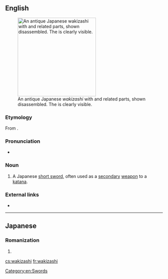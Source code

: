 ==English==
[[File:Wakizashi with koshirae and related parts.jpg|thumb|250px|An antique Japanese ''wakizashi'' with {{term|lang=ja|拵え|tr=koshirae||mounting gear}} and related parts, shown disassembled. The {{term|lang=ja|波紋|tr=hamon||temper line}} is clearly visible.]]

===Etymology===
From {{etyl|ja|en}} {{term|lang=ja|脇差|tr=wakizashi}}.

===Pronunciation===
* {{IPA|/wækɪˈzæʃi/|lang=en}}

===Noun===
{{en-noun|wakizashi}}

# A Japanese [[short sword]], often used as a [[secondary]] [[weapon]] to a [[katana]].

===External links===
* {{projectlink|wikipedia}}

[[Category:en:Swords]]

----

==Japanese==

===Romanization===
{{ja-romaji}}

# {{ja-romanization of|わきざし}}

[[cs:wakizashi]]
[[fr:wakizashi]]